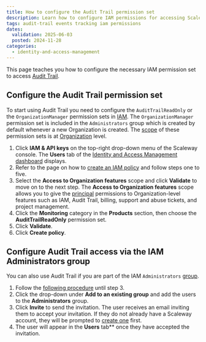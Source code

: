 ```yaml
---
title: How to configure the Audit Trail permission set
description: Learn how to configure IAM permissions for accessing Scaleway's Audit Trail, enabling event tracking across Organizations and Projects.
tags: audit-trail events tracking iam permissions
dates:
  validation: 2025-06-03
  posted: 2024-11-28
categories:
  - identity-and-access-management
---
```


This page teaches you how to configure the necessary IAM permission set to access [Audit Trail](/audit-trail/concepts/#audit-trail).

## Configure the Audit Trail permission set

To start using Audit Trail you need to configure the `AuditTrailReadOnly` or the `OrganizationManager` permission sets in [IAM](/iam/concepts/#iam).
The `OrganizationManager` permission set is included in the `Administrators` group which is created by default whenever a new Organization is created.
The [scope](/iam/concepts/#scope) of these permission sets is at [Organization](/iam/concepts/#organization) level.

1. Click **IAM & API keys** on the top-right drop-down menu of the Scaleway console. The **Users** tab of the [Identity and Access Management dashboard](https://console.scaleway.com/iam/users) displays.
2. Refer to the page on how to [create an IAM policy](/iam/how-to/create-policy/) and follow steps one to five.
3. Select the **Access to Organization features** scope and click **Validate** to move on to the next step.
    <Message type="important">
     The **Access to Organization features** scope allows you to give the [principal](/iam/concepts/#principal) permissions to Organization-level features such as IAM, Audit Trail, billing, support and abuse tickets, and project management.
    </Message>
4. Click the **Monitoring** category in the **Products** section, then choose the **AuditTrailReadOnly** permission set.
5. Click **Validate**.
6. Click **Create policy**.

## Configure Audit Trail access via the IAM Administrators group

You can also use Audit Trail if you are part of the IAM `Administrators` [group](/iam/concepts/#group).

1. Follow the [following procedure](/iam/how-to/invite-user-to-orga/) until step 3.
2. Click the drop-down under **Add to an existing group** and add the users to the **Administrators** group.
3. Click **Invite** to send the invitation. The user receives an email inviting them to accept your invitation. If they do not already have a Scaleway account, they will be prompted to [create one](/account/how-to/create-an-account/) first.
4. The user will appear in the **Users** tab** once they have accepted the invitation.
